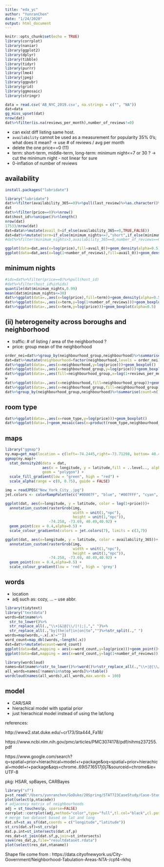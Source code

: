 ```yaml
---
title: "eda_yc"
author: "YunranChen"
date: "1/24/2020"
output: html_document
---
```


```r
knitr::opts_chunk$set(echo = TRUE)
library(corrplot)
library(naniar)
library(ggplot2)
library(dplyr)
library(tibble)
library(tidyr)
library(purrr)
library(lme4)
library(jpeg)
library(ggpubr)
library(grid)
library(ggmosaic)
library(stringr)
```


```r
data = read.csv('AB_NYC_2019.csv', na.strings = c("", "NA"))
dat=data
gg_miss_upset(dat)
nrow(dat)
dat%>%filter(is.na(reviews_per_month),number_of_reviews!=0)

```

- can exist diff listing same host.
- `availability` cannot be used as a measurement for popularity 35% 0's; what does it mean? -> use # of reviews / avg per month
- delete the one price==0 (11)
- term: short-term, middle-term, long-term: minimum night<=7 or 30 ? -> cut the minimum night - not linear for sure
- 0-inflation of number of reviews

## availability

```r
install.packages("lubridate")

library("lubridate")
dat%>%filter(availability_365==0)%>%pull(last_review)%>%as.character()%>%date()%>%hist()
dat
dat%>%filter(price==0)%>%nrow()
dat$host_id%>%unique()%>%length()
nrow(dat)
17533/nrow(dat)
dat=data%>%mutate(avail_0=if_else(availability_365==0,TRUE,FALSE))
dat=dat%>%mutate(term=if_else(minimum_nights<=7,"short",if_else(minimum_nights<=45,"middle","long")))
#dat%>%filter(minimum_nights>3,availability_365==0,number_of_reviews==0)

ggplot(data=dat,aes(x=log(price),fill=avail_0))+geom_density(alpha=0.5)
ggplot(data=dat,aes(x=log(1+number_of_reviews),fill=avail_0))+geom_density(alpha=0.5)
```

## minimum nights

```r
#ids=dat%>%filter(price==0)%>%pull(host_id)
#dat%>%filter(host_id%in%ids)
quantile(dat$minimum_nights,0.99)
mean(dat$minimum_nights<=30)
dat%>%ggplot(data=.,aes(x=log(price),fill=term))+geom_density(alpha=0.5)
dat%>%ggplot(data=.,aes(x=term,y=log(1+number_of_reviews)))+geom_boxplot(alpha=0.5)
dat%>%ggplot(data=.,aes(x=term,y=log(price)))+geom_boxplot(alpha=0.5)
```

## (ii) heterogeneity across boroughs and neighborhood

- traffic: # of listing / area of the neighborhood ?
- price: group mean of the neighborhood

```r
order_nei=dat%>%group_by(neighbourhood_group,neighbourhood)%>%summarise()%>%pull(neighbourhood)%>%as.character()
dat=dat%>%mutate(neighbourhood=factor(neighbourhood,levels = order_nei))
dat%>%ggplot(data=.,aes(x=neighbourhood,y=log(price)))+geom_boxplot()
dat%>%ggplot(data=.,aes(x=neighbourhood_group,y=log(price)))+geom_boxplot()
dat%>%ggplot(data=.,aes(fill=neighbourhood_group,x=log(1+reviews_per_month)))+geom_density(alpha=0.5)
w
dat%>%ggplot(data=.,aes(x=neighbourhood,fill=neighbourhood_group))+geom_bar()
dat%>%ggplot(data=.,aes(x=neighbourhood_group,fill=neighbourhood_group))+geom_bar()
dat%>%group_by(neighbourhood_group,neighbourhood)%>%summarise(count=n())%>%arrange(desc(count))%>%head(5)
```

## room type

```r
dat%>%ggplot(data=.,aes(x=room_type,y=log(price)))+geom_boxplot()
dat%>%ggplot(data=.)+geom_mosaic(aes(x=product(room_type,neighbourhood_group),fill=room_type))
```

## maps

```r
library("ggmap")
ny.map=get_map(location = c(left=-74.2445,right=-73.71298, bottom= 40.49975,top=40.9131),color = "bw",maptype = "toner",source = "stamen")
ggmap(ny.map)+
  stat_density2d(data = dat,
                 aes(x = longitude, y = latitude,fill = ..level.., alpha = ..level..), 
                 geom = "polygon") + 
  scale_fill_gradient(low = "green", high = "red") + 
  scale_alpha(range = c(0, 0.75), guide = FALSE)

img = readJPEG("New_York_City_.jpg")
jet.colors <- colorRampPalette(c("#00007F", "blue", "#007FFF", "cyan", "#7FFF7F", "yellow", "#FF7F00", "red", "#7F0000"))

ggplot(dat, aes(x=longitude, y = latitude, color = log(1+price)))+
  annotation_custom(rasterGrob(img, 
                               width = unit(1,"npc"), 
                               height = unit(1,"npc")), 
                    -74.258, -73.69, 40.49,40.92) + 
  geom_point(cex = 0.4,alpha=0.5) +
  scale_colour_gradientn(colors = jet.colors(7), limits = c(3,7)) 

ggplot(dat, aes(x=longitude, y = latitude, color = availability_365))+
  annotation_custom(rasterGrob(img, 
                               width = unit(1,"npc"), 
                               height = unit(1,"npc")), 
                    -74.258, -73.69, 40.49,40.92) + 
  geom_point(cex = 0.4,alpha=0.5) +
  scale_colour_gradient(low = 'red', high = 'grey') 

```

## words

- location
- adj such as: cozy, ... -- use abbr.

```r
library(tidytext)
library("textdata")
words=dat$name%>%
  str_to_lower()%>%
  str_replace_all(.,"\\+|&|@|\\/|!|;|,"," ")%>%
  str_replace_all(.,"by|the|of|in|on|to","")%>%str_split(.," ")
words=map(words,~.x[.x!=""])
word_count=map_dbl(words,~length(.x))
dat=dat%>%mutate(wcount=word_count)
ggplot(data=dat,mapping = aes(x=word_count,y=log(price)))+geom_point()+geom_smooth()
ggplot(data=dat,mapping = aes(x=word_count,y=log(1+number_of_reviews)))+geom_point()+geom_smooth()
```

```r
library(wordcloud)
names=dat$name%>%str_to_lower()%>%word()%>%str_replace_all(.,"\\+|@|\\/|!|;|,|\\*|\\(|\\)|:|-|_|¡|\\.|\\'|‘|’|\\'|\"|“|”|a|the","")
all_words=names[!names%in%stop_words]%>%table()
wordcloud(names(all_words),all_words,max.words = 100)
```

## model

- CAR/SAR
- hierachical model with spatial prior
- just hierachical model instead of using the lat/long

references:

http://www2.stat.duke.edu/~cr173/Sta444_Fa18/

https://www.ncbi.nlm.nih.gov/pmc/articles/PMC3074178/pdf/nihms237255.pdf

https://www.google.com/search?q=spatial+prior+hierachical+model+r+package&oq=spatial+prior+hierachical+model+r+package&aqs=chrome..69i57.16517j0j7&sourceid=chrome&ie=UTF-8

pkg: HSAR, spBayes, CARBayes

```r
library("sf")
p=st_read("/Users/yunranchen/GoDuke/20Spring/STAT723CaseStudy/Case-Study-2-team-4/Neighborhood Tabulation Areas (NTA)/geo_export_c2bca37b-2a5a-4129-9a53-1ca377d98cb8.shp",quiet=TRUE)%>%tbl_df() %>% st_sf()
plot(select(p,ntacode))
# adjacency matrix of neighbourhoods
adj = st_touches(p, sparse=FALSE)
corrplot::corrplot(adj,method="color",type="full",tl.col="black",cl.pos = "n",)
# merge two dataset based on lat and long
dat.sf=st_as_sf(dat,coords = c("longitude","latitude"))
st_crs(dat.sf)=st_crs(p)
dat.p.int=st_intersects(dat.sf,p)
res_dat=st_join(dat.sf,p,join=st_intersects)
save(res_dat,p,file="resultdataset.rdata")
plot(select(res_dat,ntaname))
```



Shape file come from : https://data.cityofnewyork.us/City-Government/Neighborhood-Tabulation-Areas-NTA-/cpf4-rkhq
